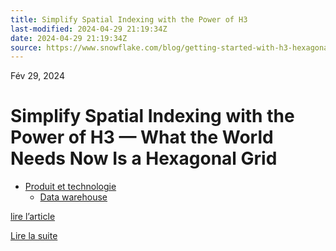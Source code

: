 ```yaml
---
title: Simplify Spatial Indexing with the Power of H3
last-modified: 2024-04-29 21:19:34Z
date: 2024-04-29 21:19:34Z
source: https://www.snowflake.com/blog/getting-started-with-h3-hexagonal-grid/?lang=fr
---
```



Fév 29, 2024

# Simplify Spatial Indexing with the Power of H3 — What the World Needs Now Is a Hexagonal Grid

- [Produit et technologie](https://www.snowflake.com/blog/category/produit-et-technologie/?lang=fr)
    - [Data warehouse](https://www.snowflake.com/blog/category/produit-et-technologie/data-warehouse-fr/?lang=fr)

[lire l'article](https://www.snowflake.com/blog/getting-started-with-h3-hexagonal-grid/?lang=fr)

[Lire la suite](https://www.snowflake.com/blog/optimize-local-and-global-decisions-with-snowflakes-geospatial-support/?lang=fr)

